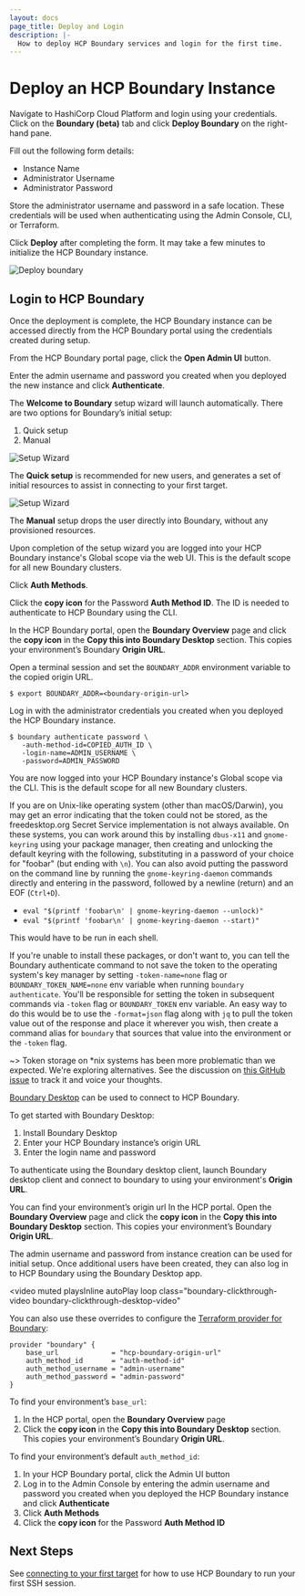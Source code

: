 ```yaml
---
layout: docs
page_title: Deploy and Login
description: |-
  How to deploy HCP Boundary services and login for the first time.
---
```


# Deploy an HCP Boundary Instance

Navigate to HashiCorp Cloud Platform and login using your credentials. Click on
the **Boundary (beta)** tab and click **Deploy Boundary** on the right-hand
pane. 

Fill out the following form details:

- Instance Name
- Administrator Username
- Administrator Password

Store the administrator username and password in a safe location. These
credentials will be used when authenticating using the Admin Console, CLI, or
Terraform.

Click **Deploy** after completing the form. It may take a few minutes to
initialize the HCP Boundary instance.

![Deploy boundary](/img/hcp-deploy-form.png)

## Login to HCP Boundary

Once the deployment is complete, the HCP Boundary instance can be accessed
directly from the HCP Boundary portal using the credentials created during
setup. 

From the HCP Boundary portal page, click the **Open Admin UI** button. 

Enter the admin username and password you created when you deployed the new
instance and click **Authenticate**.

The **Welcome to Boundary** setup wizard will launch automatically. There are
two options for Boundary’s initial setup:

1. Quick setup
1. Manual

![Setup Wizard](/img/setup-wizard.png)

The **Quick setup** is recommended for new users, and generates a set of initial
resources to assist in connecting to your first target. 

![Setup Wizard](/img/setup-wizard-target.png)

The **Manual** setup drops the user directly into Boundary, without any
provisioned resources.

Upon completion of the setup wizard you are logged into your HCP Boundary
instance's Global scope via the web UI. This is the default scope for all new
Boundary clusters.

Click **Auth Methods**.

Click the **copy icon** for the Password **Auth Method ID**. The ID is needed to
authenticate to HCP Boundary using the CLI.

<Tabs>
<Tab heading="CLI">


In the HCP Boundary portal, open the **Boundary Overview** page and click the
**copy icon** in the **Copy this into Boundary Desktop** section. This copies
your environment’s Boundary **Origin URL**.

Open a terminal session and set the `BOUNDARY_ADDR` environment variable to the
copied origin URL.

```shell-session
$ export BOUNDARY_ADDR=<boundary-origin-url>
```

Log in with the administrator credentials you created when you deployed the HCP
Boundary instance.

```shell-session
$ boundary authenticate password \
   -auth-method-id=COPIED_AUTH_ID \
   -login-name=ADMIN_USERNAME \
   -password=ADMIN_PASSWORD
```

You are now logged into your HCP Boundary instance's Global scope via the CLI.
This is the default scope for all new Boundary clusters.

If you are on Unix-like operating system (other than macOS/Darwin), you may get
an error indicating that the token could not be stored, as the freedesktop.org
Secret Service implementation is not always available. On these systems, you can
work around this by installing `dbus-x11` and `gnome-keyring` using your package
manager, then creating and unlocking the default keyring with the following,
substituting in a password of your choice for "foobar" (but ending with `\n`).
You can also avoid putting the password on the command line by running the
`gnome-keyring-daemon` commands directly and entering in the password, followed
by a newline (return) and an EOF (`Ctrl+D`).

- `eval "$(printf 'foobar\n' | gnome-keyring-daemon --unlock)"`
- `eval "$(printf 'foobar\n' | gnome-keyring-daemon --start)"`

This would have to be run in each shell.

If you're unable to install these packages, or don't want to, you can tell the
Boundary authenticate command to not save the token to the operating system's
key manager by setting `-token-name=none` flag or `BOUNDARY_TOKEN_NAME=none` env
variable when running `boundary authenticate`. You'll be responsible for setting
the token in subsequent commands via `-token` flag or `BOUNDARY_TOKEN` env
variable. An easy way to do this would be to use the `-format=json` flag along
with `jq` to pull the token value out of the response and place it wherever you
wish, then create a command alias for `boundary` that sources that value into
the environment or the `-token` flag.

~> Token storage on \*nix systems has been more problematic than we expected.
We're exploring alternatives. See the discussion on [this GitHub
issue](https://github.com/hashicorp/boundary/issues/697#issuecomment-709448942)
to track it and voice your thoughts.

</Tab>
<Tab heading="Desktop Client">


[Boundary Desktop](https://www.boundaryproject.io/downloads) can be used to
connect to HCP Boundary.

To get started with Boundary Desktop:

1. Install Boundary Desktop
1. Enter your HCP Boundary instance’s origin URL
1. Enter the login name and password

To authenticate using the Boundary desktop client, launch Boundary desktop
client and connect to boundary to using your environment's **Origin URL**.

You can find your environment’s origin url In the HCP portal. Open the
**Boundary Overview** page and click the **copy icon** in the **Copy this into
Boundary Desktop** section. This copies your environment’s Boundary **Origin
URL**.

The admin username and password from instance creation can be used for initial
setup. Once additional users have been created, they can also log in to HCP
Boundary using the Boundary Desktop app.


<video
  muted
  playsInline
  autoPlay
  loop
  class="boundary-clickthrough-video boundary-clickthrough-desktop-video"
>
  <source
    type="video/mp4"
    src="https://www.datocms-assets.com/2885/1613612831-boundary-desktop-clickthrough-authenticate-v1-0-0.mp4"
  />
</video>

</Tab>
<Tab heading="Terraform">


You can also use these overrides to configure the [Terraform provider for
Boundary](https://registry.terraform.io/providers/hashicorp/boundary/):

```hcl
provider "boundary" {
    base_url             = "hcp-boundary-origin-url"
    auth_method_id       = "auth-method-id"
    auth_method_username = "admin-username"
    auth_method_password = "admin-password"
}
```

To find your environment’s `base_url`: 

1. In the HCP portal, open the **Boundary Overview** page
1. Click the **copy icon** in the **Copy this into Boundary Desktop** section. This copies your environment’s Boundary **Origin URL**.

To find your environment’s default `auth_method_id`: 

1. In your HCP Boundary portal, click the Admin UI button
1. Log in to the Admin Console by entering the admin username and password you
   created when you deployed the HCP Boundary instance and click **Authenticate**
1. Click **Auth Methods**
1. Click the **copy icon** for the Password **Auth Method ID**

</Tab>
</Tabs>


## Next Steps

See [connecting to your first target](/docs/getting-started/connect-to-target)
for how to use HCP Boundary to run your first SSH session.
